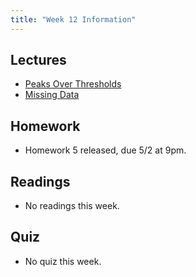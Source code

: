 ```yaml
---
title: "Week 12 Information"
---
```


## Lectures

- [Peaks Over Thresholds](../slides/lecture12-1-peaks-thresholds.qmd)
- [Missing Data](../slides/lecture12-2-missing-data.qmd)

## Homework

- Homework 5 released, due 5/2 at 9pm.

## Readings

- No readings this week.

## Quiz

- No quiz this week.